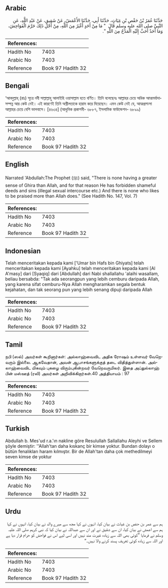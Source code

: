 ## Arabic


<div dir="rtl" lang="ar" style={{fontSize:'larger',backgroundColor:'#f8f9fa',padding:20}}>
حَدَّثَنَا عُمَرُ بْنُ حَفْصِ بْنِ غِيَاثٍ، حَدَّثَنَا أَبِي، حَدَّثَنَا الأَعْمَشُ، عَنْ شَقِيقٍ، عَنْ عَبْدِ اللَّهِ، عَنِ النَّبِيِّ صلى الله عليه وسلم قَالَ ‏ "‏ مَا مِنْ أَحَدٍ أَغْيَرُ مِنَ اللَّهِ، مِنْ أَجْلِ ذَلِكَ حَرَّمَ الْفَوَاحِشَ، وَمَا أَحَدٌ أَحَبَّ إِلَيْهِ الْمَدْحُ مِنَ اللَّهِ ‏"‏‏.‏
</div>
<div style={{backgroundColor:'#f8f9fa',padding:20, marginBottom: 10}}><table> <thead> <tr> <th>References:</th> <th></th> </tr> </thead> <tbody><tr><td>Hadith No</td><td>7403</td></tr><tr><td>Arabic No</td><td>7403</td></tr><tr><td>Reference</td><td>Book 97 Hadith 32</td></tr></tbody></table></div>

## Bengali


<div dir="ltr" lang="bn" style={{fontSize:'larger',backgroundColor:'#f8f9fa',padding:20}}>
‘আবদুল্লাহ্ (রাঃ) সূত্রে নবী সাল্লাল্লাহু আলাইহি ওয়াসাল্লাম হতে বর্ণিত। তিনি বলেছেনঃ আল্লাহর চেয়ে অধিক আত্মমর্যাদাসম্পন্ন আর কেউ নেই। এই কারণেই তিনি অশ্লীলতাকে হারাম করে দিয়েছেন। এমন কেউ নেই যে, আত্মপ্রশংসা আল্লাহর চেয়ে বেশি ভালবাসে। [৪৬৩৪] (আধুনিক প্রকাশনী- ৬৮৮৭, ইসলামিক ফাউন্ডেশন- ৬৮৯৯)
</div>
<div style={{backgroundColor:'#f8f9fa',padding:20, marginBottom: 10}}><table> <thead> <tr> <th>References:</th> <th></th> </tr> </thead> <tbody><tr><td>Hadith No</td><td>7403</td></tr><tr><td>Arabic No</td><td>7403</td></tr><tr><td>Reference</td><td>Book 97 Hadith 32</td></tr></tbody></table></div>

## English


<div dir="ltr" lang="en" style={{fontSize:'larger',backgroundColor:'#f8f9fa',padding:20}}>
Narrated 'Abdullah:The Prophet (ﷺ) said, "There is none having a greater sense of Ghira than Allah, and for that reason He has forbidden shameful deeds and sins (illegal sexual intercourse etc.) And there is none who likes to be praised more than Allah does." (See Hadith No. 147, Vol. 7)
</div>
<div style={{backgroundColor:'#f8f9fa',padding:20, marginBottom: 10}}><table> <thead> <tr> <th>References:</th> <th></th> </tr> </thead> <tbody><tr><td>Hadith No</td><td>7403</td></tr><tr><td>Arabic No</td><td>7403</td></tr><tr><td>Reference</td><td>Book 97 Hadith 32</td></tr></tbody></table></div>

## Indonesian


<div dir="ltr" lang="id" style={{fontSize:'larger',backgroundColor:'#f8f9fa',padding:20}}>
Telah menceritakan kepada kami ['Umar bin Hafs bin Ghiyats] telah menceritakan kepada kami [Ayahku] telah menceritakan kepada kami [Al A'masy] dari [Syaqiq] dari [Abdullah] dari Nabi shallallahu 'alaihi wasallam, beliau bersabda: "Tak ada seorangpun yang lebih cemburu daripada Allah, yang karena sifat cemburu-Nya Allah mengharamkan segala bentuk kejahatan, dan tak seorang pun yang lebih senang dipuji daripada Allah
</div>
<div style={{backgroundColor:'#f8f9fa',padding:20, marginBottom: 10}}><table> <thead> <tr> <th>References:</th> <th></th> </tr> </thead> <tbody><tr><td>Hadith No</td><td>7403</td></tr><tr><td>Arabic No</td><td>7403</td></tr><tr><td>Reference</td><td>Book 97 Hadith 32</td></tr></tbody></table></div>

## Tamil


<div dir="ltr" lang="ta" style={{fontSize:'larger',backgroundColor:'#f8f9fa',padding:20}}>
நபி (ஸல்) அவர்கள் கூறினார்கள்: அல்லாஹ்வைவிட அதிக ரோஷம் உள்ளவர் வேறெவரும் இல்லை. ஆகவேதான், அவன் ஆபாசங்களுக்குத் தடை விதித்துள்ளான். அல்லாஹ்வைவிட மிகவும் புகழை விரும்புகின்றவர் வேறெவருமிலர். இதை அப்துல்லாஹ் பின் மஸ்ஊத் (ரலி) அவர்கள் அறிவிக்கிறார்கள்.40 அத்தியாயம் : 97
</div>
<div style={{backgroundColor:'#f8f9fa',padding:20, marginBottom: 10}}><table> <thead> <tr> <th>References:</th> <th></th> </tr> </thead> <tbody><tr><td>Hadith No</td><td>7403</td></tr><tr><td>Arabic No</td><td>7403</td></tr><tr><td>Reference</td><td>Book 97 Hadith 32</td></tr></tbody></table></div>

## Turkish


<div dir="ltr" lang="tr" style={{fontSize:'larger',backgroundColor:'#f8f9fa',padding:20}}>
Abdullah b. Mes'ud r.a.'ın nakline göre Resulullah Sallallahu Aleyhi ve Sellem şöyle demiştir: ''Allah'tan daha kıskanç bir kimse yoktur. Bundan dolayı o bütün fenalıkları haram kılmıştır. Bir de Allah'tan daha çok methedilmeyi seven kimse de yoktur
</div>
<div style={{backgroundColor:'#f8f9fa',padding:20, marginBottom: 10}}><table> <thead> <tr> <th>References:</th> <th></th> </tr> </thead> <tbody><tr><td>Hadith No</td><td>7403</td></tr><tr><td>Arabic No</td><td>7403</td></tr><tr><td>Reference</td><td>Book 97 Hadith 32</td></tr></tbody></table></div>

## Urdu


<div dir="rtl" lang="ur" style={{fontSize:'larger',backgroundColor:'#f8f9fa',padding:20}}>
ہم سے عمر بن حفص بن غیاث نے بیان کیا، انہوں نے کہا مجھ سے میرے والد نے بیان کیا، انہوں نے کہا ہم سے اعمش نے بیان کیا، ان سے شقیق نے اور ان سے عبداللہ نے بیان کیا کہ نبی کریم صلی اللہ علیہ وسلم نے فرمایا ”کوئی بھی اللہ سے زیادہ غیرت مند نہیں اور اسی لیے اس نے فواحش کو حرام قرار دیا ہے اور اللہ سے زیادہ کوئی تعریف پسند کرنے والا نہیں۔“
</div>
<div style={{backgroundColor:'#f8f9fa',padding:20, marginBottom: 10}}><table> <thead> <tr> <th>References:</th> <th></th> </tr> </thead> <tbody><tr><td>Hadith No</td><td>7403</td></tr><tr><td>Arabic No</td><td>7403</td></tr><tr><td>Reference</td><td>Book 97 Hadith 32</td></tr></tbody></table></div>